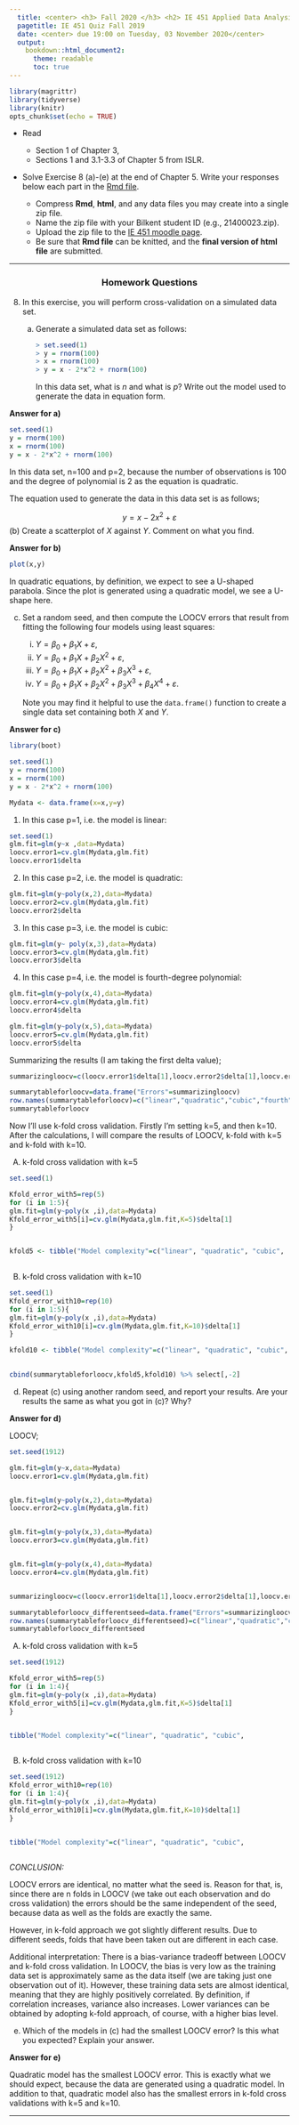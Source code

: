---
  title: <center> <h3> Fall 2020 </h3> <h2> IE 451 Applied Data Analysis </h2> <h3> taught by Savaş Dayanık </h3>  <h2> Homework 2 </h2>  <h3> done by </h3> <h3> <span style="color:red">*ALİ BARIŞ BİLEN* </span> </h3>  <h4> <span style="color:red">*21602902* </span> </h4></center>
  pagetitle: IE 451 Quiz Fall 2019 
  date: <center> due 19:00 on Tuesday, 03 November 2020</center>
  output: 
    bookdown::html_document2:
      theme: readable
      toc: true
---
  
```{r setup, include=FALSE}
library(magrittr)
library(tidyverse)
library(knitr)
opts_chunk$set(echo = TRUE)
```

* Read
  * Section 1 of Chapter 3,
  * Sections 1 and 3.1-3.3 of Chapter 5 
from ISLR.

* Solve Exercise 8 (a)-(e) at the end of Chapter 5. Write your responses below each part in the [Rmd file](hw2.Rmd). 

  - Compress  **Rmd**, **html**, and any data files you may create into a single zip file. 
  - Name the zip file with your Bilkent student ID (e.g., 21400023.zip). 
  - Upload the zip file to the [IE 451 moodle page](https://moodle.bilkent.edu.tr/2020-2021-fall/).
  - Be sure that **Rmd file** can be knitted, and the **final version of html file** are submitted.
    
<!-- * Reopen the [Rmd file](final.Rmd) with encoding **UTF-8**. -->
<!-- <!-- * Save your Rmd file with encoding **UTF-8**. --> 
<!-- * You may use your notes, your textbook, or internet. -->
<!-- * You may NOT seek help from anybody inside or outside classroom in any form. -->

------

<h3> <center> Homework Questions </center> </h3>

8. In this exercise, you will perform cross-validation on a simulated data set.

   (a) Generate a simulated data set as follows:

       ```{r, eval=FALSE}
> set.seed(1)
> y = rnorm(100)
> x = rnorm(100)
> y = x - 2*x^2 + rnorm(100)
```
        In this data set, what is $n$ and what is $p$? Write out the model used to generate the data in equation form.

**Answer for a)**
        
```{r}
set.seed(1)
y = rnorm(100)
x = rnorm(100)
y = x - 2*x^2 + rnorm(100)
```

In this data set, n=100 and p=2, because the number of observations is 100 and the degree of polynomial is 2 as the equation is quadratic.

The equation used to generate the data in this data set is as follows;

$$
y = x - 2x^2 + \varepsilon
$$
   (b) Create a scatterplot of $X$ against $Y$. Comment on what you find.
   
**Answer for b)**   
   
```{r}
plot(x,y)


```

In quadratic equations, by definition, we expect to see a U-shaped parabola. Since the plot is generated using a quadratic model, we see a U-shape here. 



   (c) Set a random seed, and then compute the LOOCV errors that result from fitting the following four models using least squares:

       i. $Y = \beta_0 + \beta_1 X + \varepsilon$,
       ii. $Y = \beta_0 + \beta_1 X + \beta_2 X^2 + \varepsilon$,
       iii. $Y = \beta_0 + \beta_1 X + \beta_2 X^2 + \beta_3 X^3 + \varepsilon$,
       iv. $Y = \beta_0 + \beta_1 X + \beta_2 X^2 + \beta_3 X^3 + \beta_4 X^4 + \varepsilon.$
    
       Note you may find it helpful to use the `data.frame()` function to create a single data set containing both $X$ and $Y$.
   
**Answer for c)**   


```{r}
library(boot)

set.seed(1)
y = rnorm(100)
x = rnorm(100)
y = x - 2*x^2 + rnorm(100)

Mydata <- data.frame(x=x,y=y)

```

1) In this case p=1, i.e. the model is linear:

```{r}
set.seed(1)
glm.fit=glm(y~x ,data=Mydata)
loocv.error1=cv.glm(Mydata,glm.fit)
loocv.error1$delta

```


2) In this case p=2, i.e. the model is quadratic:  


```{r}

glm.fit=glm(y~poly(x,2),data=Mydata)
loocv.error2=cv.glm(Mydata,glm.fit)
loocv.error2$delta
```
3) In this case p=3, i.e. the model is cubic:  

```{r}

glm.fit=glm(y~ poly(x,3),data=Mydata)
loocv.error3=cv.glm(Mydata,glm.fit)
loocv.error3$delta
```
4) In this case p=4, i.e. the model is fourth-degree polynomial:  

```{r}

glm.fit=glm(y~poly(x,4),data=Mydata)
loocv.error4=cv.glm(Mydata,glm.fit)
loocv.error4$delta
```

```{r}
glm.fit=glm(y~poly(x,5),data=Mydata)
loocv.error5=cv.glm(Mydata,glm.fit)
loocv.error5$delta
```

Summarizing the results (I am taking the first delta value);

```{r}
summarizingloocv=c(loocv.error1$delta[1],loocv.error2$delta[1],loocv.error3$delta[1],loocv.error4$delta[1],loocv.error5$delta[1])

summarytableforloocv=data.frame("Errors"=summarizingloocv)
row.names(summarytableforloocv)=c("linear","quadratic","cubic","fourth","fifth")
summarytableforloocv

```



Now I'll use k-fold cross validation. Firstly I'm setting k=5, and then k=10. After the calculations, I will compare the results of LOOCV, k-fold with k=5 and k-fold with k=10.


A) k-fold cross validation with k=5

```{r}
set.seed(1)

Kfold_error_with5=rep(5)
for (i in 1:5){
glm.fit=glm(y~poly(x ,i),data=Mydata) 
Kfold_error_with5[i]=cv.glm(Mydata,glm.fit,K=5)$delta[1]
}


kfold5 <- tibble("Model complexity"=c("linear", "quadratic", "cubic",
                                                                           "fourth","fifth"),"Average prediction rate"= Kfold_error_with5)
```


B) k-fold cross validation with k=10


```{r}
set.seed(1)
Kfold_error_with10=rep(10)
for (i in 1:5){
glm.fit=glm(y~poly(x ,i),data=Mydata) 
Kfold_error_with10[i]=cv.glm(Mydata,glm.fit,K=10)$delta[1]
}

kfold10 <- tibble("Model complexity"=c("linear", "quadratic", "cubic",
                                                                           "fourth","fifth"),"Average prediction rate"= Kfold_error_with10)

cbind(summarytableforloocv,kfold5,kfold10) %>% select[,-2]
```


   (d) Repeat (c) using another random seed, and report your results. Are your results the same as what you got in (c)? Why?
   
**Answer for d)**

LOOCV;

```{r}
set.seed(1912)

glm.fit=glm(y~x,data=Mydata)
loocv.error1=cv.glm(Mydata,glm.fit)


glm.fit=glm(y~poly(x,2),data=Mydata)
loocv.error2=cv.glm(Mydata,glm.fit)


glm.fit=glm(y~poly(x,3),data=Mydata)
loocv.error3=cv.glm(Mydata,glm.fit)


glm.fit=glm(y~poly(x,4),data=Mydata)
loocv.error4=cv.glm(Mydata,glm.fit)


summarizingloocv=c(loocv.error1$delta[1],loocv.error2$delta[1],loocv.error3$delta[1],loocv.error4$delta[1])

summarytableforloocv_differentseed=data.frame("Errors"=summarizingloocv)
row.names(summarytableforloocv_differentseed)=c("linear","quadratic","cubic","fourth")
summarytableforloocv_differentseed


```
A) k-fold cross validation with k=5
   
```{r}
set.seed(1912)

Kfold_error_with5=rep(5)
for (i in 1:4){
glm.fit=glm(y~poly(x ,i),data=Mydata) 
Kfold_error_with5[i]=cv.glm(Mydata,glm.fit,K=5)$delta[1]
}


tibble("Model complexity"=c("linear", "quadratic", "cubic",
                                                                           "fourth"),"Average prediction rate"= Kfold_error_with5)
```

B) k-fold cross validation with k=10
   
```{r}
set.seed(1912)
Kfold_error_with10=rep(10)
for (i in 1:4){
glm.fit=glm(y~poly(x ,i),data=Mydata) 
Kfold_error_with10[i]=cv.glm(Mydata,glm.fit,K=10)$delta[1]
}


tibble("Model complexity"=c("linear", "quadratic", "cubic",
                                                                           "fourth"),"Average prediction rate"= Kfold_error_with10)
```

   
*CONCLUSION:*

LOOCV errors are identical, no matter what the seed is. Reason for that, is, since there are n folds in LOOCV (we take out each observation and do cross validation) the errors should be the same independent of the seed, because data as well as the folds are exactly the same.

However, in k-fold approach we got slightly different results. Due to different seeds, folds that have been taken out are different in each case.

Additional interpretation: There is a bias-variance tradeoff between LOOCV and k-fold cross validation. In LOOCV, the bias is very low as the training data set is approximately same as the data itself (we are taking just one observation out of it). However, these training data sets are almost identical, meaning that they are highly positively correlated. By definition, if correlation increases, variance also increases. Lower variances can be obtained by adopting k-fold approach, of course, with a higher bias level.
   

   (e) Which of the models in (c) had the smallest LOOCV error? Is this what you expected? Explain your answer.
   
**Answer for e)**

Quadratic model has the smallest LOOCV error. This is exactly what we should expect, because the data are generated using a quadratic model. In addition to that, quadratic model also has the smallest errors in k-fold cross validations with k=5 and k=10.
   

------

